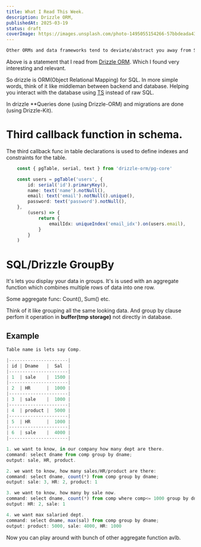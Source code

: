 ```yaml
---
title: What I Read This Week.
description: Drizzle ORM,
publishedAt: 2025-03-19
status: draft
coverImage: https://images.unsplash.com/photo-1495055154266-57bbdeada43e?q=80&w=2070&auto=format&fit=crop&ixlib=rb-4.0.3&ixid=M3wxMjA3fDB8MHxwaG90by1wYWdlfHx8fGVufDB8fHx8fA%3D%3D
---
```


```md
Other ORMs and data frameworks tend to deviate/abstract you away from SQL, which leads to a double learning curve: needing to know both SQL and the framework’s API.
```

Above is a statement that I read from [Drizzle ORM](https://drizzlekit.org/). Which I found very interesting and relevant.

So drizzle is ORM(Object Relational Mapping) for SQL. In more simple words, think of it like middleman between backend and database.
Helping you interact with the database using [TS](https://www.typescriptlang.org/) instead of raw SQL.

In drizzle \*\*Queries done (using Drizzle-ORM) and migrations are done (using Drizzle-Kit).

# Third callback function in schema.

The third callback func in table declarations is used to define indexes and constraints for the table.

```ts
	const { pgTable, serial, text } from 'drizzle-orm/pg-core'

	const users = pgTable('users', {
		id: serial('id').primaryKey(),
		name: text('name').notNull(),
		email: text('email').notNull().unique(),
		password: text('password').notNull(),
	},
		(users) => {
			return {
				emailIdx: uniqueIndex('email_idx').on(users.email),
			}
		}
	)
```

# SQL/Drizzle GroupBy

It's lets you display your data in groups. It's is used with an aggregate function which combines multiple rows of data into one row.

Some aggregate func: Count(), Sum() etc.

Think of it like grouping all the same looking data. And group by clause perfom it operation in **buffer(tmp storage)** not directly in database.

## Example

```ts
Table name is lets say Comp.

|----------------------|
| id | Dname   |  Sal  |
|----------------------|
| 1	 | sale    |  1500 |
|----------------------|
| 2	 | HR      |  1000 |
|----------------------|
| 3	 | sale    |  1000 |
|----------------------|
| 4	 | product |  5000 |
|----------------------|
| 5	 | HR      |  1000 |
|----------------------|
| 6	 | sale    |  4000 |
|----------------------|

1. we want to know, in our company how many dept are there.
command: select dname from comp group by dname;
output: sale, HR, product.

2. we want to know, how many sales/HR/product are there:
command: select dname, count(*) from comp group by dname;
output: sale: 3, HR: 2, product: 1

3. we want to know, how many by sale now.
command: select dname, count(*) from comp where comp<= 1000 group by dname;
output: HR: 2, sale: 1

4. we want max salaried dept.
command: select dname, max(sal) from comp group by dname;
output: product: 5000, sale: 4000, HR: 1000
```

Now you can play around with bunch of other aggregate function avlb.
